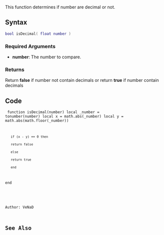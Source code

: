 {{Useless Function|Garbage}}
<lowercasetitle></lowercasetitle>

This function determines if number are decimal or not.

==Syntax==
<syntaxhighlight lang="lua">bool isDecimal( float number )</syntaxhighlight>

===Required Arguments===
* '''number''': The number to compare.

===Returns===
Return '''false''' if number not contain decimals or return '''true''' if number contain decimals

==Code==
<section name="Server- and/or clientside Script" class="both" show="true">
<code lang="lua">
function isDecimal(number)
local _number = tonumber(number)
local x = math.abs(_number)
local y = math.abs(math.floor(_number))
	if (x - y) == 0 then
	return false
	else
	return true
	end
end
</syntaxhighlight>
</section>

Author: VeNaD

==See Also==
{{Useful_Functions}}